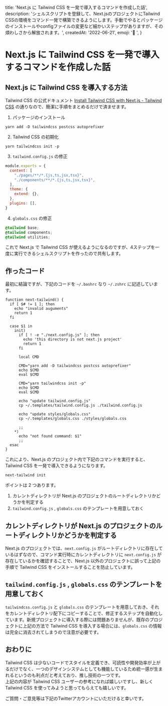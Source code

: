 
  title: 'Next.js に Tailwind CSS を一発で導入するコマンドを作成した話',
  description: 'シェルスクリプトを登録して、Next.jsのプロジェクトにTailwind CSSの環境をコマンド一発で構築できるようにします。手動でやるとパッケージのインストールやconfigファイルの変更など細かいステップがありますが、その煩わしさから解放されます。',
  createdAt: '2022-06-21',
  emoji: '💊 ',
}

# Next.js に Tailwind CSS を一発で導入するコマンドを作成した話

## Next.js に Tailwind CSS を導入する方法

Tailwind CSS の公式ドキュメント [Install Tailwind CSS with Next.js - Tailwind CSS](https://tailwindcss.com/docs/guides/nextjs) の通りなので、簡潔に手順をまとめるだけで済ませます。

1. パッケージのインストール

```
yarn add -D tailwindcss postcss autoprefixer
```

2. Tailwind CSS の初期化

```
yarn tailwindcss init -p
```

3. `tailwind.config.js` の修正

```js
module.exports = {
  content: [
    "./pages/**/*.{js,ts,jsx,tsx}",
    "./components/**/*.{js,ts,jsx,tsx}",
  ],
  theme: {
    extend: {},
  },
  plugins: [],
}
```

4. `globals.css` の修正

```css
@tailwind base;
@tailwind components;
@tailwind utilities;
```

これで Next.js で Tailwind CSS が使えるようになるのですが、4ステップを一度に実行できるシェルスクリプトを作ったので共有します。

## 作ったコード

最初に結論ですが、下記のコードを `~/.bashrc` なり `~/.zshrc` に記述しています。

```shell
function next-tailwind() {
  if [ $# != 1 ]; then
    echo "invalid auguments"
    return 1
  fi

  case $1 in
    init)
      if [ ! -e "./next.config.js" ]; then
        echo 'this directory is not next.js project'
        return 1
      fi

      local CMD

      CMD="yarn add -D tailwindcss postcss autoprefixer"
      echo $CMD
      eval $CMD

      CMD="yarn tailwindcss init -p"
      echo $CMD
      eval $CMD

      echo "update tailwind.config.js"
      cp ~/.templates/tailwind.config.js ./tailwind.config.js

      echo "update styles/globals.css"
      cp ~/.templates/globals.css ./styles/globals.css

      ;;
    *)
      echo "not found command: $1"
      ;;
  esac
}
```

これにより、Next.js のプロジェクト内で下記のコマンドを実行すると、Tailwind CSS を一発で導入できるようになります。

```
next-tailwind init
```

ポイントは 2 つあります。

1. カレントディレクトリが Next.js のプロジェクトのルートディレクトリかどうかを判定する
2. `tailwind.config.js` , `globals.css` のテンプレートを用意しておく

## カレントディレクトリが Next.js のプロジェクトのルートディレクトリかどうかを判定する

Next.js のプロジェクトでは、`next.config.js` がルートディレクトリに存在しているはずなので、コマンド実行時にカレントディレクトリに `next.config.js` が存在しているかを確認することで、Next.js 以外のプロジェクトに誤って上記の手順で Tailwind CSS をインストールすることを防止しています。


## `tailwind.config.js` , `globals.css` のテンプレートを用意しておく

`tailwindcss.config.js` と `globals.css` のテンプレートを用意しておき、それをカレントディレクトリ配下にコピーすることで、修正するステップを自動化しています。新規プロジェクトに導入する際には問題ありませんが、既存のプロジェクトに上記の方法で Tailwind CSS を導入する場合には、`globals.css` の情報は完全に消去されてしまうので注意が必要です。

## おわりに

Tailwind CSS は少ないコードでスタイルを定義でき、可読性や開発効率が上がるだけでなく、一つのデザインシステムとしても機能しているため統一感が生まれるというのも利点だと考えており、推し技術の一つです。  
上記の内容が Tailwind CSS ユーザーの参考になれば嬉しいですし、新しく Tailwind CSS を使ってみようと思ってもらえても嬉しいです。

ご質問・ご意見等は下記のTwitterアカウントにいただけると幸いです。

<TwitterButton />

